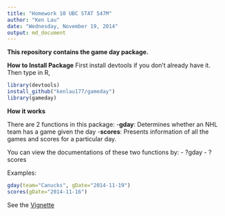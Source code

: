 ```yaml
---
title: "Homework 10 UBC STAT 547M"
author: "Ken Lau"
date: "Wednesday, November 19, 2014"
output: md_document
---
```


**This repository contains the game day package.**

**How to Install Package**
First install devtools if you don't already have it. Then type in R, 

```r
library(devtools)
install_github("kenlau177/gameday")
library(gameday)
```

**How it works**

There are 2 functions in this package:
-**gday**: Determines whether an NHL team has a game given the day
-**scores**: Presents information of all the games and scores for a particular day.

You can view the documentations of these two functions by: 
- ?gday
- ?scores

Examples:
```r
gday(team="Canucks", gDate="2014-11-19")
scores(gDate="2014-11-16")
```

See the [Vignette](https://github.com/kenlau177/gameday/blob/master/vignettes/overview.md)

